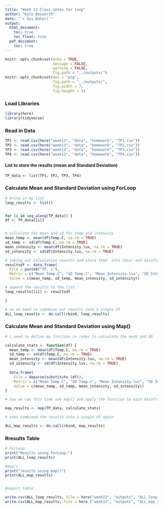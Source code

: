 ```yaml
---
title: "Week 13 Class notes for loop"
author: "Kyle Bosworth"
date: "`r Sys.Date()`"
output:
  html_document:
    toc: true
    toc_float: true
  pdf_document:
    toc: true
---
```


```r
knitr::opts_chunk$set(echo = TRUE,
                      message = FALSE,
                      warning = FALSE,
                      fig.path = "../outputs/")
knitr::opts_chunk$set(dev = "png", 
                      fig.path = "../outputs/",
                      fig.width = 7,
                      fig.height = 5)
```

### Load Libraries
```r
library(here)
library(tidyverse)
```

### Read in Data
```r
TP1 <- read.csv(here("week13", "data", "homework", "TP1.csv"))
TP2 <- read.csv(here("week13", "data", "homework", "TP2.csv"))
TP3 <- read.csv(here("week13", "data", "homework", "TP3.csv"))
TP4 <- read.csv(here("week13", "data", "homework", "TP4.csv"))

```
#### List to store the results (mean and Standard Deviation)
```r

TP_data <- list(TP1, TP2, TP3, TP4)

```

### Calculate Mean and Standard Deviation using ForLoop
```r

# bring in my list
loop_results <- list()


for (i in seq_along(TP_data)) {
df <- TP_data[[i]]  


# calculate the mean and sd for temp and intensity
mean_temp <- mean(df$Temp.C, na.rm = TRUE)
sd_temp <- sd(df$Temp.C, na.rm = TRUE)
mean_intensity <- mean(df$Intensity.lux, na.rm = TRUE)
sd_intensity <- sd(df$Intensity.lux, na.rm = TRUE)

# taking out calculation results and store them  into their own dataframe
resultsdf <- data.frame(
  File = paste0("TP, i"),
  Metric = c("Mean Temp.C", "SD Temp.C", "Mean Intensity.lux", "SD Intensity.lux"),
  Value = c(mean_temp, sd_temp, mean_intensity, sd_intensity))

# append the results to the list
loop_results[[i]] <- resultsdf

}

# no we need to comnbine our results into a single df
ALL_loop_results <- do.call(rbind, loop_results)


```

### Calculate Mean and Standard Deviation using Map()
```r
# i need to define my finction in roder to calculate the mean and SD

calculate_stats <- function(df) {
  mean_temp <- mean(df$Temp.C, na.rm = TRUE)
  sd_temp <- sd(df$Temp.C, na.rm = TRUE)
  mean_intensity <- mean(df$Intensity.lux, na.rm = TRUE)
  sd_intensity <- sd(df$Intensity.lux, na.rm = TRUE)
  
  data.frame(
    File = deparse(substitute (df)),
    Metric = c("Mean Temp.C", "SD Temp.c", "Mean Intensity.lux", "SD Intensity.lux"),
    Value = c(mean_temp, sd_temp, mean_intensity, sd_intensity))
}

# now we can this time use map() and apply the function to each dataframe

map_results <- map(TP_data, calculate_stats)

# then combined the results into a single df again

ALL_map_results <- do.call(rbind, map_results)


```


### Rresults Table
```r
# ForLoop:
print("Results using ForLoop:")
print(ALL_loop_results)

#map()
print("results using map()")
print(ALL_map_results)


#export table

write.csv(ALL_loop_results, file = here("week13", "outputs", "ALL_loop_results"))
write.csv(ALL_map_results, file = here ("week13", "outputs", "ALL_map_results"))

```



